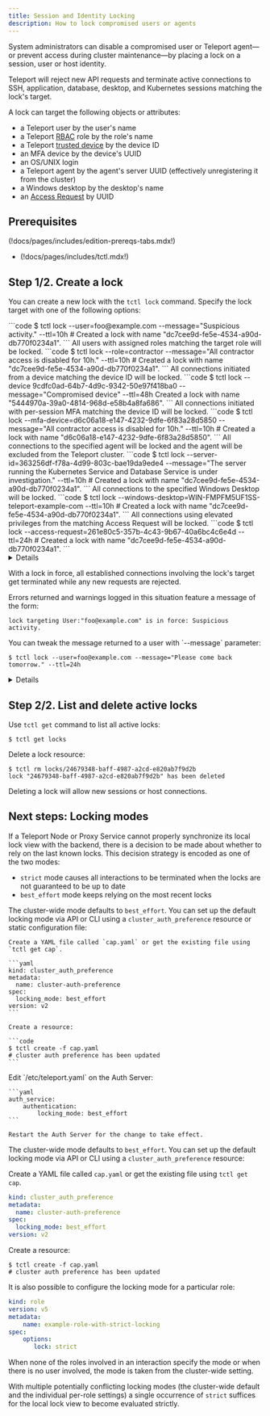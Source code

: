 ```yaml
---
title: Session and Identity Locking
description: How to lock compromised users or agents
---
```


System administrators can disable a compromised user or Teleport agent—or
prevent access during cluster maintenance—by placing a lock
on a session, user or host identity.

Teleport will reject new API requests and terminate active
connections to SSH, application, database, desktop, and Kubernetes sessions
matching the lock's target.

A lock can target the following objects or attributes:

- a Teleport user by the user's name
- a Teleport [RBAC](../reference.mdx) role by the role's name
- a Teleport [trusted device](
  ../device-trust/enforcing-device-trust.mdx#locking-a-device) by the device ID
- an MFA device by the device's UUID
- an OS/UNIX login
- a Teleport agent by the agent's server UUID (effectively unregistering it from the
  cluster)
- a Windows desktop by the desktop's name
- an [Access Request](../access-requests.mdx) by UUID

## Prerequisites

(!docs/pages/includes/edition-prereqs-tabs.mdx!)

- (!docs/pages/includes/tctl.mdx!)

## Step 1/2. Create a lock

You can create a new lock with the `tctl lock` command. Specify the lock target
with one of the following options:

<Tabs>
  <TabItem label="Username">
  ```code
  $ tctl lock --user=foo@example.com --message="Suspicious activity." --ttl=10h
  # Created a lock with name "dc7cee9d-fe5e-4534-a90d-db770f0234a1".
  ```
  </TabItem>
  <TabItem label="Role">
  All users with assigned roles matching the target role will be locked.
  ```code
  $ tctl lock --role=contractor --message="All contractor access is disabled for 10h." --ttl=10h
  # Created a lock with name "dc7cee9d-fe5e-4534-a90d-db770f0234a1".
  ```
  </TabItem>
  <TabItem label="Trusted device">
  All connections initiated from a device matching the device ID will be locked.
  ```code
  $ tctl lock --device 9cdfc0ad-64b7-4d9c-9342-50e97f418ba0 --message="Compromised device" --ttl=48h
  Created a lock with name "5444970a-39a0-4814-968d-e58b4a8fa686".
  ```
  </TabItem>
  <TabItem label="Multi-factor device">
  All connections initiated with per-session MFA matching the device ID will be locked.
  ```code
  $ tctl lock --mfa-device=d6c06a18-e147-4232-9dfe-6f83a28d5850 --message="All contractor access is disabled for 10h." --ttl=10h
  # Created a lock with name "d6c06a18-e147-4232-9dfe-6f83a28d5850".
  ```
  </TabItem>
  <TabItem label="Agent">
  All connections to the specified agent will be locked and the agent will be excluded from the Teleport cluster.
  ```code
  $ tctl lock --server-id=363256df-f78a-4d99-803c-bae19da9ede4 --message="The server running the Kubernetes Service and Database Service is under investigation." --ttl=10h
  # Created a lock with name "dc7cee9d-fe5e-4534-a90d-db770f0234a1".
  ```
  </TabItem>
  <TabItem label="Windows Desktop">
  All connections to the specified Windows Desktop will be locked.
  ```code
  $ tctl lock --windows-desktop=WIN-FMPFM5UF1SS-teleport-example-com --ttl=10h
  # Created a lock with name "dc7cee9d-fe5e-4534-a90d-db770f0234a1".
  ```
  </TabItem>
  <TabItem label="Access request">
  All connections using elevated privileges from the matching Access Request will be locked.
  ```code
  $ tctl lock --access-request=261e80c5-357b-4c43-9b67-40a6bc4c6e4d --ttl=24h
  # Created a lock with name "dc7cee9d-fe5e-4534-a90d-db770f0234a1".
  ```
  </TabItem>
</Tabs>

<Details
  title="Troubleshooting: failed to create a lock?"
>

If your user is missing a lock permission, you will get an error when creating
a lock:

```txt
ERROR: access denied to perform action "create" on "lock"
```

Create a role `locksmith`:

```yaml
kind: role
version: v5
metadata:
  name: locksmith
spec:
  allow:
    rules:
      - resources: [lock]
        verbs: [list, create, read, update, delete]
```

```code
$ tctl create -f locksmith.yaml
# role 'locksmith' has been created
```

(!docs/pages/includes/add-role-to-user.mdx role="locksmith"!)

</Details>

With a lock in force, all established connections involving the lock's target
get terminated while any new requests are rejected.

Errors returned and warnings logged in this situation feature a message of the
form:
```
lock targeting User:"foo@example.com" is in force: Suspicious activity.
```

<Admonition type="note">
You can tweak the message returned to a user with `--message` parameter:

```code
$ tctl lock --user=foo@example.com --message="Please come back tomorrow." --ttl=24h
```
</Admonition>

<Details title="Under the hood: Lock resource and expiration">
Note that without specifying `--ttl` or `--expires`, the created lock remains in
force until explicitly removed with `tctl rm`.  Refer to `tctl lock --help` for
the list of all supported parameters.

Under the hood, `tctl lock` creates a resource:

```yaml
kind: lock
version: v2
metadata:
  name: dc7cee9d-fe5e-4534-a90d-db770f0234a1
spec:
  target:
    user: foo@example.com
  message: "Suspicious activity."
  expires: "2021-08-14T22:27:00Z"  # RFC3339 format
```

The `kind: lock` resources can also be created and updated using `tctl create`
as per usual. See the [Admin Guide](../../reference/resources.mdx) for more
details.
</Details>

## Step 2/2. List and delete active locks

Use `tctl get` command to list all active locks:

```code
$ tctl get locks
```

Delete a lock resource:

```code
$ tctl rm locks/24679348-baff-4987-a2cd-e820ab7f9d2b
lock "24679348-baff-4987-a2cd-e820ab7f9d2b" has been deleted
```

Deleting a lock will allow new sessions or host connections.

## Next steps: Locking modes

If a Teleport Node or Proxy Service cannot properly synchronize its local lock
view with the backend, there is a decision to be made about whether to rely on
the last known locks. This decision strategy is encoded as one of the two modes:
- `strict` mode causes all interactions to be terminated when the locks are not
  guaranteed to be up to date
- `best_effort` mode keeps relying on the most recent locks

<Tabs>
<TabItem scope={["oss", "enterprise"]} label="Self-Hosted">

The cluster-wide mode defaults to `best_effort`. You can set up the default
locking mode via API or CLI using a `cluster_auth_preference` resource or static
configuration file:

<Tabs>
  <TabItem label="API or CLI">

    Create a YAML file called `cap.yaml` or get the existing file using
    `tctl get cap`.

    ```yaml
    kind: cluster_auth_preference
    metadata:
      name: cluster-auth-preference
    spec:
      locking_mode: best_effort
    version: v2
    ```

    Create a resource:

    ```code
    $ tctl create -f cap.yaml
    # cluster auth preference has been updated
    ```
  </TabItem>
  <TabItem label="Static Config">
    Edit `/etc/teleport.yaml` on the Auth Server:

    ```yaml
    auth_service:
        authentication:
            locking_mode: best_effort
    ```

    Restart the Auth Server for the change to take effect.
  </TabItem>
</Tabs>

</TabItem>
<TabItem scope={["cloud"]} label="Teleport Enterprise Cloud">

The cluster-wide mode defaults to `best_effort`. You can set up the default
locking mode via API or CLI using a `cluster_auth_preference` resource:

Create a YAML file called `cap.yaml` or get the existing file using
`tctl get cap`.

```yaml
kind: cluster_auth_preference
metadata:
  name: cluster-auth-preference
spec:
  locking_mode: best_effort
version: v2
```

Create a resource:

```code
$ tctl create -f cap.yaml
# cluster auth preference has been updated
```

</TabItem>

</Tabs>

It is also possible to configure the locking mode for a particular role:

```yaml
kind: role
version: v5
metadata:
    name: example-role-with-strict-locking
spec:
    options:
       lock: strict
```

When none of the roles involved in an interaction specify the mode or when
there is no user involved, the mode is taken from the cluster-wide setting.

With multiple potentially conflicting locking modes (the cluster-wide default
and the individual per-role settings) a single occurrence of `strict` suffices
for the local lock view to become evaluated strictly.

